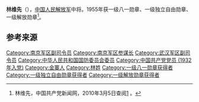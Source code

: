 {{noteTA
|1=zh-hans:蒋介石;zh-hk:蒋介石;zh-tw:蒋中正;
|2=zh-hans:斯大林;zh-hk:史太林;zh-tw:史達林;
|3=zh-hans:赫鲁晓夫;zh-hk:赫鲁曉夫;zh-tw:赫鲁雪夫;
|4=zh-cn:朝鲜战争; zh-sg:韩战; zh-tw:韓戰; zh-hk:韓戰;
}}
{{Infobox_officeholder
| name = 林维先
| image name = Lin Weixian.jpg
| width = 200
| now = 
| period = 
| Sex =
| different name = 林新
| party = {{中国共产党}}
| nationality = {{PRC}}
| Native place =
| date of birth = 1912年9月8日
| place of birth = {{ROC-1912}}[[河南省|河南省]][[商城县|商城县]]夹河区九斗冲（今属安徽金寨）
| date of death = {{death date and age|1985|7|28|1912|9|8}}
| place of death = {{PRC}}[[武汉|武汉]]
| religion = [[共产主义|共产主义]]
| spouse = 
| relatives = 
| educate = 
| past =
* 红25军第74师特务连指导员、第220团1营政治委员，团政治委员，红82师师长，曾任红28军军部参谋、营长、副团长
* 新四军第4支队参谋长、副司令员，第3支队参谋长兼挺进团团长，第7师副参谋长、沿江支队支队长兼中共地委书记，第19旅旅长
* 南京军区副司令员兼参谋长
* 1969年-1982年，武汉军区副司令员
| work =
}}
'''林维先'''（{{bd|1912年|9月8日|1985年|7月28日}}），[[中国人民解放军|中国人民解放军]]中将。1955年获一级八一勋章、一级独立自由勋章、一级解放勋章<ref name="官方">林维先，中国共产党新闻网，2010年3月5日查阅[http://dangshi.people.com.cn/GB/165617/165618/166491/167908/9975059.html] {{Wayback|url=http://dangshi.people.com.cn/GB/165617/165618/166491/167908/9975059.html |date=20190604233432 }}。</ref>。

== 参考来源 ==
{{reflist}}

{{中国军事人物小作品}}
{{中國人民解放軍開國中將}}
[[Category:南京军区副司令员|Category:南京军区副司令员]]
[[Category:南京军区参谋长|Category:南京军区参谋长]]
[[Category:武汉军区副司令员|Category:武汉军区副司令员]]
[[Category:中华人民共和国国防委员会委员|Category:中华人民共和国国防委员会委员]]
[[Category:中国共产党党员_(1932年入党)|Category:中国共产党党员 (1932年入党)]]
[[Category:金寨人|Category:金寨人]]
[[Category:林姓|Category:林姓]]
[[Category:一级八一勋章获得者|Category:一级八一勋章获得者]]
[[Category:一级独立自由勋章获得者|Category:一级独立自由勋章获得者]]
[[Category:一级解放勋章获得者|Category:一级解放勋章获得者]]